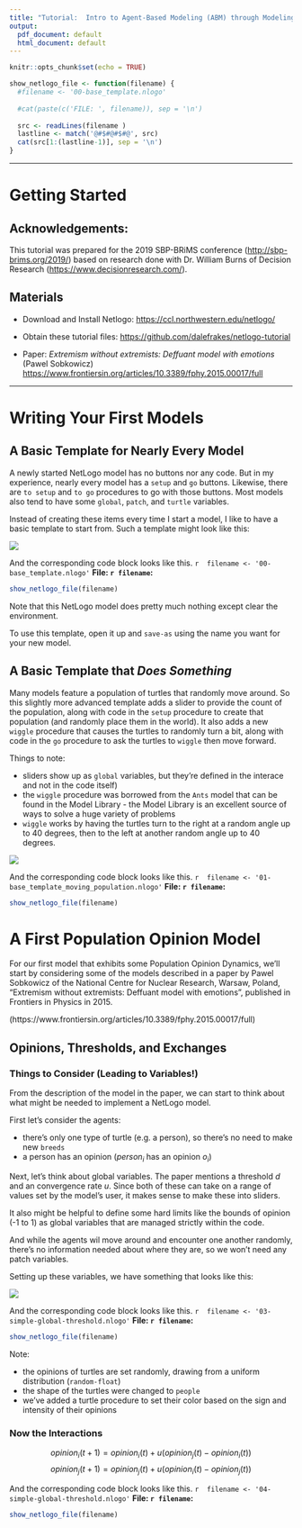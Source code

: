 ```yaml
---
title: "Tutorial:  Intro to Agent-Based Modeling (ABM) through Modeling Mass Opinion Dynamics"
output:
  pdf_document: default
  html_document: default
---
```


```r
knitr::opts_chunk$set(echo = TRUE)
```

```r
show_netlogo_file <- function(filename) {
  #filename <- '00-base_template.nlogo'
  
  #cat(paste(c('FILE: ', filename)), sep = '\n')
  
  src <- readLines(filename )
  lastline <- match('@#$#@#$#@', src)
  cat(src[1:(lastline-1)], sep = '\n')
}

```
***
# Getting Started

## Acknowledgements:

This tutorial was prepared for the 2019 SBP-BRiMS conference (<http://sbp-brims.org/2019/>) based on research done with Dr. William Burns of Decision Research (<https://www.decisionresearch.com/>).

## Materials

* Download and Install Netlogo:  <https://ccl.northwestern.edu/netlogo/>

* Obtain these tutorial files: <https://github.com/dalefrakes/netlogo-tutorial>

* Paper: _Extremism without extremists: Deffuant model with emotions_ (Pawel Sobkowicz) <https://www.frontiersin.org/articles/10.3389/fphy.2015.00017/full>

***
 
# Writing Your First Models

## A Basic Template for Nearly Every Model

A newly started NetLogo model has no buttons nor any code.  But in my experience, nearly every model has a `setup` and `go` buttons.  Likewise, there are `to setup` and `to go` procedures to go with those buttons.  Most models also tend to have some `global`, `patch`, and `turtle` variables.

Instead of creating these items every time I start a model, I like to have a basic template to start from.  Such a template might look like this:

![](./img/00-base_template.png)

And the corresponding code block looks like this.
`r  filename <- '00-base_template.nlogo'`
**File: `r filename`:**
```r
show_netlogo_file(filename)
```

Note that this NetLogo model does pretty much nothing except clear the environment.

To use this template, open it up and `save-as` using the name you want for your new model.

## A Basic Template that *Does Something*

Many models feature a population of turtles that randomly move around.  So this slightly more advanced template adds a slider to provide the count of the population, along with code in the `setup` procedure to create that population (and randomly place them in the world).  It also adds a new `wiggle` procedure that causes the turtles to randomly turn a bit, along with code in the `go` procedure to ask the turtles to `wiggle` then move forward.

Things to note:

* sliders show up as `global` variables, but they're defined in the interace and not in the code itself)
* the `wiggle` procedure was borrowed from the `Ants` model that can be found in the Model Library - the Model Library is an excellent source of ways to solve a huge variety of problems
* `wiggle` works by having the turtles turn to the right at a random angle up to 40 degrees, then to the left at another random angle up to 40 degrees.


![](./img/01-base_template_moving_population.png)

And the corresponding code block looks like this.
`r  filename <- '01-base_template_moving_population.nlogo'`
**File: `r filename`:**
```r
show_netlogo_file(filename)
```






# A First Population Opinion Model

For our first model that exhibits some Population Opinion Dynamics, we'll start by considering some of the models described in a paper by Pawel Sobkowicz of the National Centre for Nuclear Research, Warsaw, Poland, "Extremism without extremists: Deffuant model with emotions", published in Frontiers in Physics in 2015.

(https://www.frontiersin.org/articles/10.3389/fphy.2015.00017/full)

## Opinions, Thresholds, and Exchanges


### Things to Consider (Leading to Variables!)

From the description of the model in the paper, we can start to think about what might be needed to implement a NetLogo model.  

First let's consider the agents:

* there's only one type of turtle (e.g. a person), so there's no need to make new `breeds`
* a person has an opinion ($person_i$ has an opinion $o_i$)

Next, let's think about global variables.  The paper mentions a threshold $d$ and an convergence rate $u$.  Since both of these can take on a range of values set by the model's user, it makes sense to make these into sliders.

It also might be helpful to define some hard limits like the bounds of opinion (-1 to 1) as global variables that are managed strictly within the code.

And while the agents wil move around and encounter one another randomly, there's no information needed about where they are, so we won't need any patch variables.

Setting up these variables, we have something that looks like this:


![](./img/03-simple-global-threshold.png)

And the corresponding code block looks like this.
`r  filename <- '03-simple-global-threshold.nlogo'`
**File: `r filename`:**
```r
show_netlogo_file(filename)
```

Note:

* the opinions of turtles are set randomly, drawing from a uniform distribution (`random-float`)
* the shape of the turtles were changed to `people`
* we've added a turtle procedure to set their color based on the sign and intensity of their opinions

### Now the Interactions

$$ opinion_i(t + 1) = opinion_i(t) + u(opinion_j(t) - opinion_i(t)) $$
$$ opinion_j(t + 1) = opinion_j(t) + u(opinion_i(t) - opinion_j(t)) $$

And the corresponding code block looks like this.
`r  filename <- '04-simple-global-threshold.nlogo'`
**File: `r filename`:**
```r
show_netlogo_file(filename)
```
